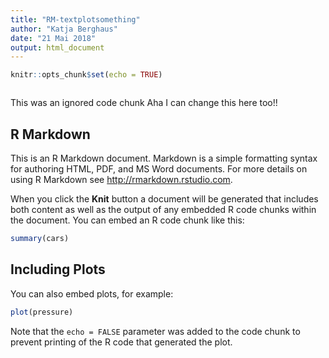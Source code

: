 ```yaml
---
title: "RM-textplotsomething"
author: "Katja Berghaus"
date: "21 Mai 2018"
output: html_document
---
```


```r
knitr::opts_chunk$set(echo = TRUE)
```
```r

```
This was an ignored code chunk
Aha I can change this here too!!

## R Markdown

This is an R Markdown document. Markdown is a simple formatting syntax for authoring HTML, PDF, and MS Word documents. For more details on using R Markdown see <http://rmarkdown.rstudio.com>.

When you click the **Knit** button a document will be generated that includes both content as well as the output of any embedded R code chunks within the document. You can embed an R code chunk like this:

```r
summary(cars)
```

## Including Plots

You can also embed plots, for example:

```r
plot(pressure)
```

Note that the `echo = FALSE` parameter was added to the code chunk to prevent printing of the R code that generated the plot.
